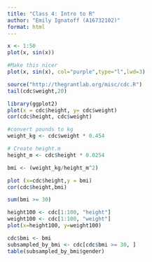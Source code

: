 ```yaml
---
title: "Class 4: Intro to R"
author: "Emily Ignatoff (A16732102)"
format: html
---
```


```r
x <- 1:50
plot(x, sin(x))
```

```r
#Make this nicer
plot(x, sin(x), col="purple",type="l",lwd=3)

```

```r
source("http://thegrantlab.org/misc/cdc.R")
tail(cdc$weight,20)
```

```r
library(ggplot2)
plot(x = cdc$height, y= cdc$weight)
cor(cdc$height, cdc$weight)
```

```r
#convert pounds to kg
weight_kg <- cdc$weight * 0.454

# Create height.m
height_m <- cdc$height * 0.0254

bmi <- (weight_kg/height_m^2)
```

```r
plot (x=cdc$height,y = bmi)
cor(cdc$height,bmi)
```

```r
sum(bmi >= 30)

height100 <- cdc[1:100, "height"]
weight100 <- cdc[1:100, "weight"]
plot(x=height100, y=weight100)
```

```r
cdc$bmi <- bmi 
subsampled_by_bmi <- cdc[cdc$bmi >= 30, ]
table(subsampled_by_bmi$gender)
```

